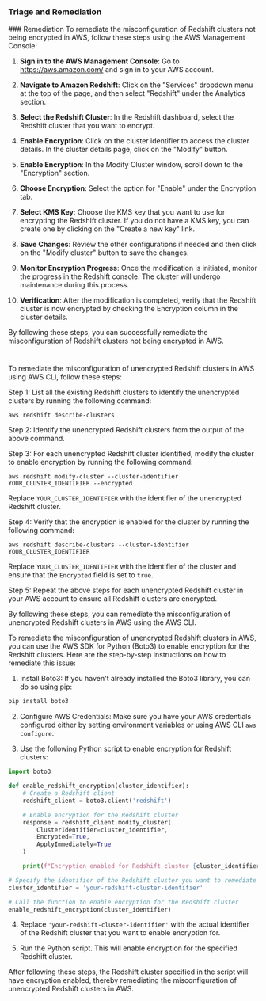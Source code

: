 
### Triage and Remediation
<Tabs>
<Tab title='Remediation'>
### Remediation

<AccordionGroup>
<Accordion title='Using Console' defaultOpen='true'>
To remediate the misconfiguration of Redshift clusters not being encrypted in AWS, follow these steps using the AWS Management Console:

1. **Sign in to the AWS Management Console**: Go to https://aws.amazon.com/ and sign in to your AWS account.

2. **Navigate to Amazon Redshift**: Click on the "Services" dropdown menu at the top of the page, and then select "Redshift" under the Analytics section.

3. **Select the Redshift Cluster**: In the Redshift dashboard, select the Redshift cluster that you want to encrypt.

4. **Enable Encryption**: Click on the cluster identifier to access the cluster details. In the cluster details page, click on the "Modify" button.

5. **Enable Encryption**: In the Modify Cluster window, scroll down to the "Encryption" section.

6. **Choose Encryption**: Select the option for "Enable" under the Encryption tab.

7. **Select KMS Key**: Choose the KMS key that you want to use for encrypting the Redshift cluster. If you do not have a KMS key, you can create one by clicking on the "Create a new key" link.

8. **Save Changes**: Review the other configurations if needed and then click on the "Modify cluster" button to save the changes.

9. **Monitor Encryption Progress**: Once the modification is initiated, monitor the progress in the Redshift console. The cluster will undergo maintenance during this process.

10. **Verification**: After the modification is completed, verify that the Redshift cluster is now encrypted by checking the Encryption column in the cluster details.

By following these steps, you can successfully remediate the misconfiguration of Redshift clusters not being encrypted in AWS.

#
</Accordion>

<Accordion title='Using CLI'>
To remediate the misconfiguration of unencrypted Redshift clusters in AWS using AWS CLI, follow these steps:

Step 1: List all the existing Redshift clusters to identify the unencrypted clusters by running the following command:
```
aws redshift describe-clusters
```

Step 2: Identify the unencrypted Redshift clusters from the output of the above command.

Step 3: For each unencrypted Redshift cluster identified, modify the cluster to enable encryption by running the following command:
```
aws redshift modify-cluster --cluster-identifier YOUR_CLUSTER_IDENTIFIER --encrypted
```
Replace `YOUR_CLUSTER_IDENTIFIER` with the identifier of the unencrypted Redshift cluster.

Step 4: Verify that the encryption is enabled for the cluster by running the following command:
```
aws redshift describe-clusters --cluster-identifier YOUR_CLUSTER_IDENTIFIER
```
Replace `YOUR_CLUSTER_IDENTIFIER` with the identifier of the cluster and ensure that the `Encrypted` field is set to `true`.

Step 5: Repeat the above steps for each unencrypted Redshift cluster in your AWS account to ensure all Redshift clusters are encrypted.

By following these steps, you can remediate the misconfiguration of unencrypted Redshift clusters in AWS using the AWS CLI.
</Accordion>

<Accordion title='Using Python'>
To remediate the misconfiguration of unencrypted Redshift clusters in AWS, you can use the AWS SDK for Python (Boto3) to enable encryption for the Redshift clusters. Here are the step-by-step instructions on how to remediate this issue:

1. Install Boto3: If you haven't already installed the Boto3 library, you can do so using pip:
```bash
pip install boto3
```

2. Configure AWS Credentials: Make sure you have your AWS credentials configured either by setting environment variables or using AWS CLI `aws configure`.

3. Use the following Python script to enable encryption for Redshift clusters:

```python
import boto3

def enable_redshift_encryption(cluster_identifier):
    # Create a Redshift client
    redshift_client = boto3.client('redshift')

    # Enable encryption for the Redshift cluster
    response = redshift_client.modify_cluster(
        ClusterIdentifier=cluster_identifier,
        Encrypted=True,
        ApplyImmediately=True
    )

    print(f"Encryption enabled for Redshift cluster {cluster_identifier}")

# Specify the identifier of the Redshift cluster you want to remediate
cluster_identifier = 'your-redshift-cluster-identifier'

# Call the function to enable encryption for the Redshift cluster
enable_redshift_encryption(cluster_identifier)
```

4. Replace `'your-redshift-cluster-identifier'` with the actual identifier of the Redshift cluster that you want to enable encryption for.

5. Run the Python script. This will enable encryption for the specified Redshift cluster.

After following these steps, the Redshift cluster specified in the script will have encryption enabled, thereby remediating the misconfiguration of unencrypted Redshift clusters in AWS.
</Accordion>

</AccordionGroup>
</Tab>
</Tabs>
